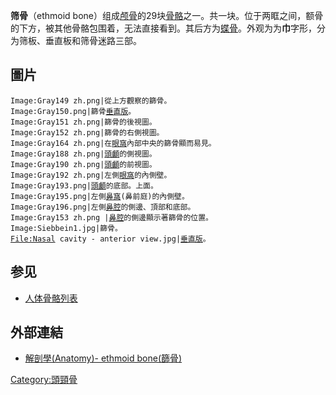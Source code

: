 {{Infobox bone
| Name          = 篩骨 
| Latin         = os ethmoidale
| Image         = Cranial bones zh.svg
| Caption       = [[顱骨|顱骨]]（Cranial bones）
| Image2        = Orbital_bones.png
| Caption2      = 七塊骨頭與組成[[眼窩|眼窩]]有關（篩骨是棕色，在紅色和紫色的中間）
| Origins       =
| Insertions    =
| Articulations =
<!--
| GraySubject       = 36
| GrayPage          = 153
| MeshName          = Ethmoid+bone
| MeshNumber        = A02.835.232.781.292
-->
}}
'''筛骨'''（ethmoid bone）组成[[颅骨|颅骨]]的29块[[骨骼|骨骼]]之一。共一块。位于两眶之间，额骨的下方，被其他骨骼包围着，无法直接看到。其后方为[[蝶骨|蝶骨]]。外观为为'''巾'''字形，分为筛板、垂直板和筛骨迷路三部。

==圖片==
<gallery>
 Image:Gray149 zh.png|從上方觀察的篩骨。 
 Image:Gray150.png|篩骨[[垂直版|垂直版]]。
 Image:Gray151 zh.png|篩骨的後視圖。
 Image:Gray152 zh.png|篩骨的右側視圖。
 Image:Gray164 zh.png|在[[眼窩|眼窩]]內部中央的篩骨顯而易見。
 Image:Gray188 zh.png|[[頭顱|頭顱]]的側視圖。
 Image:Gray190 zh.png|[[頭顱|頭顱]]的前視圖。
 Image:Gray192 zh.png|左側[[眼窩|眼窩]]的內側壁。
 Image:Gray193.png|[[頭顱|頭顱]]的底部。上面。 
 Image:Gray195.png|左側[[鼻窩|鼻窩]](鼻前庭)的內側壁。
 Image:Gray196.png|左側[[鼻腔|鼻腔]]的側邊、頂部和底部。
 Image:Gray153 zh.png |[[鼻腔|鼻腔]]的側邊顯示著篩骨的位置。 
 Image:Siebbein1.jpg|篩骨。
 File:Nasal cavity - anterior view.jpg|[[垂直版|垂直版]]。
</gallery>

== 参见 ==
* [[人体骨骼列表|人体骨骼列表]]

==外部連結==
*[http://smallcollation.blogspot.com/2013/01/anatomy-ethmoid-bone.html 解剖學(Anatomy)- ethmoid bone(篩骨)] {{Wayback|url=http://smallcollation.blogspot.com/2013/01/anatomy-ethmoid-bone.html |date=20190611165257 }}

{{HumanBones}}
{{Anatomy-stub}}

[[Category:頭頸骨|Category:頭頸骨]]